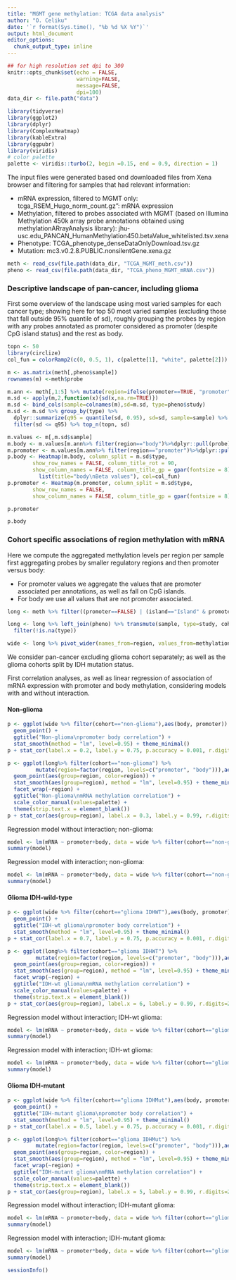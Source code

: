 ```yaml
---
title: "MGMT gene methylation: TCGA data analysis"
author: "O. Celiku"
date: '`r format(Sys.time(), "%b %d %X %Y")`'
output: html_document
editor_options: 
  chunk_output_type: inline
---
```


```r
## for high resolution set dpi to 300
knitr::opts_chunk$set(echo = FALSE,
                      warning=FALSE,
                      message=FALSE,
                      dpi=100)
data_dir <- file.path("data")
```

```r
library(tidyverse)
library(ggplot2)
library(dplyr)
library(ComplexHeatmap)
library(kableExtra)
library(ggpubr)
library(viridis)
# color palette
palette <- viridis::turbo(2, begin =0.15, end = 0.9, direction = 1)
```

The input files were generated based ond downloaded files from Xena browser and filtering for samples that had relevant information:

* mRNA expression, filtered to MGMT only: tcga_RSEM_Hugo_norm_count.gz": mRNA expression
* Methylation, filtered to probes associated with MGMT (based on Illumina Methylation 450k array probe annotations obtained using methylationARrayAnalysis library): jhu-usc.edu_PANCAN_HumanMethylation450.betaValue_whitelisted.tsv.xena
* Phenotype: TCGA_phenotype_denseDataOnlyDownload.tsv.gz
* Mutation: mc3.v0.2.8.PUBLIC.nonsilentGene.xena.gz
 
```r
meth <- read_csv(file.path(data_dir, "TCGA_MGMT_meth.csv"))
pheno <- read_csv(file.path(data_dir, "TCGA_pheno_MGMT_mRNA.csv"))
```

### Descriptive landscape of pan-cancer, including glioma

First some overview of the landscape using most varied samples for each cancer type; showing here for top 50 most varied samples (excluding those that fall outside 95% quantile of sd), roughly grouping the probes by region with any probes annotated as promoter considered as promoter (despite CpG island status) and the rest as body. 

```r
topn <- 50
library(circlize)
col_fun = colorRamp2(c(0, 0.5, 1), c(palette[1], "white", palette[2]))

m <- as.matrix(meth[,pheno$sample])
rownames(m) <-meth$probe

m.ann <- meth[,1:5] %>% mutate(region=ifelse(promoter==TRUE, "promoter","body"))
m.sd <- apply(m,2,function(x){sd(x,na.rm=TRUE)})
m.sd <- bind_cols(sample=colnames(m),sd=m.sd, type=pheno$study)
m.sd <- m.sd %>% group_by(type) %>% 
  dplyr::summarize(q95 = quantile(sd, 0.95), sd=sd, sample=sample) %>%
  filter(sd <= q95) %>% top_n(topn, sd) 

m.values <- m[,m.sd$sample]
m.body <- m.values[m.ann%>% filter(region=="body")%>%dplyr::pull(probe),]
m.promoter <- m.values[m.ann%>% filter(region=="promoter")%>%dplyr::pull(probe),]
p.body <- Heatmap(m.body, column_split = m.sd$type, 
        show_row_names = FALSE, column_title_rot = 90,
        show_column_names = FALSE, column_title_gp = gpar(fontsize = 8), heatmap_legend_param = 
          list(title="body\nBeta values"), col=col_fun)
p.promoter <- Heatmap(m.promoter, column_split = m.sd$type, 
        show_row_names = FALSE, 
        show_column_names = FALSE, column_title_gp = gpar(fontsize = 8), column_title_rot = 90, heatmap_legend_param = list(title="promoter\nBeta values"), col=col_fun)
```

```r
p.promoter
```

```r
p.body
```

### Cohort specific associations of region methylation with mRNA

Here we compute the aggregated methylation levels per region per sample first aggregating probes by smaller regulatory regions and then promoter versus body: 

* For promoter values we aggregate the values that are promoter associated per annotations, as well as fall on CpG islands.
* For body we use all values that are not promoter associated.

```r
long <- meth %>% filter((promoter==FALSE) | (island=="Island" & promoter==TRUE)) %>% pivot_longer(!c(probe, island, group, enhancer, promoter), names_to = "sample", values_to = "value") %>% group_by(sample, island, group, enhancer, promoter) %>% dplyr::summarize(methylation=mean(value, na.rm = TRUE)) %>% ungroup()

long <- long %>% left_join(pheno) %>% transmute(sample, type=study, cohort, region=ifelse(promoter==TRUE, "promoter","body"), methylation, mRNA=MGMT_mRNA) %>% group_by(sample, type, cohort, region,  mRNA) %>% dplyr::summarize(methylation = mean(methylation, na.rm=TRUE)) %>%
  filter(!is.na(type))

wide <- long %>% pivot_wider(names_from=region, values_from=methylation)
```

We consider pan-cancer excluding glioma cohort separately; as well as the glioma cohorts split by IDH mutation status.

First correlation analyses, as well as linear regression of association of mRNA expression with promoter and body methylation, considering models with and without interaction. 

#### Non-glioma

```r
p <- ggplot(wide %>% filter(cohort=="non-glioma"),aes(body, promoter)) +
  geom_point() +
  ggtitle("Non-glioma\npromoter body correlation") +
  stat_smooth(method = "lm", level=0.95) + theme_minimal() 
p + stat_cor(label.x = 0.2, label.y = 0.75, p.accuracy = 0.001, r.digits=2)
```
```r
p <- ggplot(long%>% filter(cohort=="non-glioma") %>%
         mutate(region=factor(region, levels=c("promoter", "body"))),aes(mRNA, methylation)) +
  geom_point(aes(group=region, color=region)) +
  stat_smooth(aes(group=region), method = "lm", level=0.95) + theme_minimal()  +
  facet_wrap(~region) + 
  ggtitle("Non-glioma\nmRNA methylation correlation") +
  scale_color_manual(values=palette) +
  theme(strip.text.x = element_blank())
p + stat_cor(aes(group=region), label.x = 0.3, label.y = 0.99, r.digits=2, p.accuracy = 0.001)
```

Regression model without interaction; non-glioma:

```r
model <- lm(mRNA ~ promoter+body, data = wide %>% filter(cohort=="non-glioma"))
summary(model)
```

Regression model with interaction; non-glioma:

```r
model <- lm(mRNA ~ promoter*body, data = wide %>% filter(cohort=="non-glioma"))
summary(model)
```

#### Glioma IDH-wild-type

```r
p <- ggplot(wide %>% filter(cohort=="glioma IDHWT"),aes(body, promoter)) +
  geom_point() +
  ggtitle("IDH-wt glioma\npromoter body correlation") +
  stat_smooth(method = "lm", level=0.95) + theme_minimal() 
p + stat_cor(label.x = 0.7, label.y = 0.75, p.accuracy = 0.001, r.digits=2)
```
```r
p <- ggplot(long%>% filter(cohort=="glioma IDHWT") %>%
         mutate(region=factor(region, levels=c("promoter", "body"))),aes(mRNA, methylation)) +
  geom_point(aes(group=region, color=region)) +
  stat_smooth(aes(group=region), method = "lm", level=0.95) + theme_minimal()  +
  facet_wrap(~region) + 
  ggtitle("IDH-wt glioma\nmRNA methylation correlation") +
  scale_color_manual(values=palette) +
  theme(strip.text.x = element_blank())
p + stat_cor(aes(group=region), label.x = 6, label.y = 0.99, r.digits=2, p.accuracy = 0.001)
```

Regression model without interaction; IDH-wt glioma:

```r
model <- lm(mRNA ~ promoter+body, data = wide %>% filter(cohort=="glioma IDHWT"))
summary(model)
```

Regression model with interaction; IDH-wt glioma:

```r
model <- lm(mRNA ~ promoter*body, data = wide %>% filter(cohort=="glioma IDHWT"))
summary(model)
```

#### Glioma IDH-mutant

```r
p <- ggplot(wide %>% filter(cohort=="glioma IDHMut"),aes(body, promoter)) +
  geom_point() +
  ggtitle("IDH-mutant glioma\npromoter body correlation") +
  stat_smooth(method = "lm", level=0.95) + theme_minimal() 
p + stat_cor(label.x = 0.5, label.y = 0.75, p.accuracy = 0.001, r.digits=1)
```
```r
p <- ggplot(long%>% filter(cohort=="glioma IDHMut") %>%
         mutate(region=factor(region, levels=c("promoter", "body"))),aes(mRNA, methylation)) +
  geom_point(aes(group=region, color=region)) +
  stat_smooth(aes(group=region), method = "lm", level=0.95) + theme_minimal()  +
  facet_wrap(~region) + 
  ggtitle("IDH-mutant glioma\nmRNA methylation correlation") +
  scale_color_manual(values=palette) +
  theme(strip.text.x = element_blank())
p + stat_cor(aes(group=region), label.x = 5, label.y = 0.99, r.digits=2, p.accuracy = 0.001)
```

Regression model without interaction; IDH-mutant glioma:

```r
model <- lm(mRNA ~ promoter+body, data = wide %>% filter(cohort=="glioma IDHMut"))
summary(model)
```

Regression model with interaction; IDH-mutant glioma:

```r
model <- lm(mRNA ~ promoter*body, data = wide %>% filter(cohort=="glioma IDHMut"))
summary(model)
```

```r
sessionInfo()
```